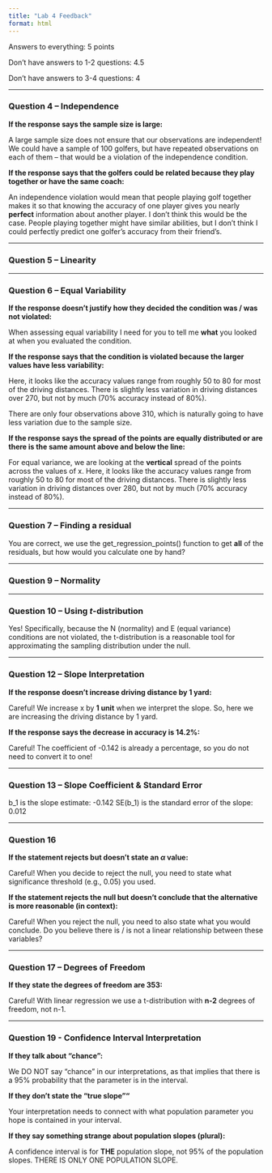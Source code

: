 ```yaml
---
title: "Lab 4 Feedback"
format: html
---
```


Answers to everything: 5 points

Don't have answers to 1-2 questions: 4.5 

Don't have answers to 3-4 questions: 4

---

### Question 4 -- Independence

**If the response says the sample size is large:**

A large sample size does not ensure that our observations are independent! We could have a sample of 100 golfers, but have repeated observations on each of them -- that would be a violation of the independence condition.

**If the response says that the golfers could be related because they play together or have the same coach:**

An independence violation would mean that people playing golf together makes it so that knowing the accuracy of one player gives you nearly **perfect** information about another player. I don't think this would be the case. People playing together might have similar abilities, but I don't think I could perfectly predict one golfer's accuracy from their friend's.

---

### Question 5 -- Linearity



---

### Question 6 -- Equal Variability

**If the response doesn't justify how they decided the condition was / was not violated:**

When assessing equal variability I need for you to tell me **what** you looked at when you evaluated the condition.

**If the response says that the condition is violated because the larger values have less variability:**

Here, it looks like the accuracy values range from roughly 50 to 80 for most of the driving distances. There is slightly less variation in driving distances over 270, but not by much (70% accuracy instead of 80%).

There are only four observations above 310, which is naturally going to have less variation due to the sample size.

**If the response says the spread of the points are equally distributed or are there is the same amount above and below the line:**

For equal variance, we are looking at the **vertical** spread of the points across the values of x. Here, it looks like the accuracy values range from roughly 50 to 80 for most of the driving distances. There is slightly less variation in driving distances over 280, but not by much (70% accuracy instead of 80%). 

---

### Question 7 -- Finding a residual

You are correct, we use the get_regression_points() function to get **all** of the residuals, but how would you calculate one by hand?

---

### Question 9 -- Normality

---

### Question 10 -- Using $t$-distribution

Yes! Specifically, because the N (normality) and E (equal variance) conditions are not violated, the t-distribution is a reasonable tool for approximating the sampling distribution under the null. 

---

### Question 12 -- Slope Interpretation

**If the response doesn't increase driving distance by 1 yard:**

Careful! We increase x by **1 unit** when we interpret the slope. So, here we are increasing the driving distance by 1 yard. 

**If the response says the decrease in accuracy is 14.2%:**

Careful! The coefficient of -0.142 is already a percentage, so you do not need to convert it to one!

---

### Question 13 -- Slope Coefficient & Standard Error

b_1 is the slope estimate: -0.142 SE(b_1) is the standard error of the slope: 0.012

---

### Question 16

**If the statement rejects but doesn't state an $\alpha$ value:**

Careful! When you decide to reject the null, you need to state what significance threshold (e.g., 0.05) you used.

**If the statement rejects the null but doesn't conclude that the alternative is more reasonable (in context):**

Careful! When you reject the null, you need to also state what you would conclude. Do you believe there is / is not a linear relationship between these variables?

---

### Question 17 -- Degrees of Freedom

**If they state the degrees of freedom are 353:**

Careful! With linear regression we use a t-distribution with **n-2** degrees of freedom, not n-1. 

---

### Question 19 - Confidence Interval Interpretation

**If they talk about "chance":**

We DO NOT say "chance" in our interpretations, as that implies that there is a 95% probability that the parameter is in the interval.

**If they don't state the "true slope""**

Your interpretation needs to connect with what population parameter you hope is contained in your interval.

**If they say something strange about population slopes (plural):**

A confidence interval is for **THE** population slope, not 95% of the population slopes. THERE IS ONLY ONE POPULATION SLOPE.
